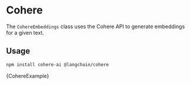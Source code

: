 # Cohere

The `CohereEmbeddings` class uses the Cohere API to generate embeddings for a given text.

## Usage

```bash npm2yarn
npm install cohere-ai @langchain/cohere
```


<CodeBlock language="typescript">{CohereExample}</CodeBlock>
